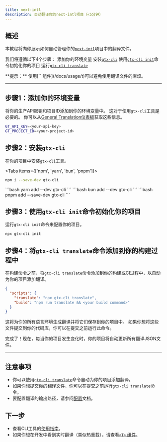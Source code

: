 ```yaml
---
title: next-intl
description: 自动翻译你的next-intl项目（<5分钟）
---
```


## 概述

本教程将向你展示如何自动管理你的[`next-intl`](https://next-intl.dev/)项目中的翻译文件。

我们将遵循以下4个步骤：
<Steps>
  <Step>
    添加你的环境变量
  </Step>
  <Step>
    安装[`gtx-cli`](/docs/cli)
  </Step>
  <Step>
    使用[`gtx-cli init`](/docs/cli/init)命令初始化你的项目
  </Step>
  <Step>
    运行[`gtx-cli translate`](/docs/cli/translate#translate-json)
  </Step>
</Steps>

<Callout>
  **提示：**
  使用[`<T>` 组件](/docs/usage/t)可以避免使用翻译文件的麻烦。
</Callout>

---

## 步骤1：添加你的环境变量

将你的生产API密钥和项目ID添加到你的环境变量中。
这对于使用`gtx-cli`工具是必要的。
你可以从[General Translation仪表板](https://generaltranslation.com/dashboard)获取这些信息。

```bash title=".env"
GT_API_KEY=<your-api-key>
GT_PROJECT_ID=<your-project-id>
```

## 步骤2：安装`gtx-cli`

在你的项目中安装`gtx-cli`工具。

<Tabs items={['npm', 'yarn', 'bun', 'pnpm']}>
  <Tab value="npm">
  ```bash 
  npm i --save-dev gtx-cli
  ``` 
  </Tab>
  <Tab value="yarn">
  ```bash 
  yarn add --dev gtx-cli
  ```
  </Tab>

  <Tab value="bun">
  ```bash 
  bun add --dev gtx-cli
  ```
  </Tab>
  <Tab value="pnpm">
  ```bash 
  pnpm add --save-dev gtx-cli
  ```
  </Tab>
</Tabs>

## 步骤3：使用`gtx-cli init`命令初始化你的项目

运行`gtx-cli init`命令来配置你的项目。

```bash
npx gtx-cli init
```

## 步骤4：将`gtx-cli translate`命令添加到你的构建过程中

在构建命令之前，将`gtx-cli translate`命令添加到你的构建或CI过程中，以自动为你的项目添加翻译。

```json title="package.json"
{
  "scripts": {
    "translate": "npx gtx-cli translate",
    "build": "npm run translate && <your build command>"
  }
}
```
这将为你的所有语言环境生成翻译并将它们保存到你的项目中。
如果你想将这些文件提交到你的代码库，你可以在提交之前运行此命令。


完成了！现在，每当你的项目发生变化时，你的项目将自动更新所有翻译JSON文件。

---

## 注意事项
 * 你可以使用[`gtx-cli translate`](/docs/cli/translate#translate-json)命令自动为你的项目添加翻译。
 * 如果你想提交你的翻译文件，你可以在提交之前运行`gtx-cli translate`命令。
 * 要配置翻译的输出路径，请参阅[配置](/docs/cli/reference/config)文档。

## 下一步
 * 查看CLI工具的[使用指南](/docs/cli/reference/usage)。
 * 如果你想在开发中看到实时翻译（类似热重载），请查看[`<T>` 组件](/docs/usage/t)。